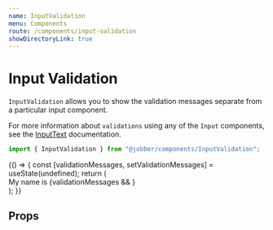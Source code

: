```yaml
---
name: InputValidation
menu: Components
route: /components/input-validation
showDirectoryLink: true
---
```



# Input Validation

<ComponentStatus stage="ready" responsive="yes" accessible="yes" />

`InputValidation` allows you to show the validation messages separate from a
particular input component.

For more information about `validations` using any of the `Input` components,
see the [InputText](/components/input-text/#validation-message) documentation.

```ts
import { InputValidation } from "@jobber/components/InputValidation";
```

<Playground>
  {() => {
    const [validationMessages, setValidationMessages] = useState(undefined);
    return (
      <div>
        <Text>
          My name is
          <InputText
            validations={{
              required: {
                value: true,
                message: "Please tell me your name",
              },
              pattern: {
                value: /Jeff/,
                message: "Have you considered a better name, like Jeff?",
              },
            }}
            onValidation={setValidationMessages}
            name="myName"
            size="small"
            inline={true}
            maxLength={4}
          />
        </Text>
        {validationMessages && <InputValidation message={validationMessages} />}
      </div>
    );
  }}
</Playground>

## Props

<Props of={InputValidation} />

